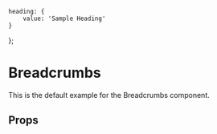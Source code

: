     heading: {
        value: 'Sample Heading'
    }
};

<Meta title="Components/Breadcrumbs" component={Breadcrumbs} />

# Breadcrumbs
This is the default example for the Breadcrumbs component.

<Preview>
    <Story name="Example">
        <Breadcrumbs fields={fields} />
    </Story>
</Preview>

## Props
<Props of={Breadcrumbs} />
